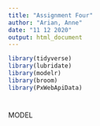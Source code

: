 ```yaml
---
title: "Assignment Four"
author: "Arian, Anne"
date: "11 12 2020"
output: html_document
---
```


```r
library(tidyverse)
library(lubridate)
library(modelr)
library(broom)
library(PxWebApiData)
```

#
MODEL

